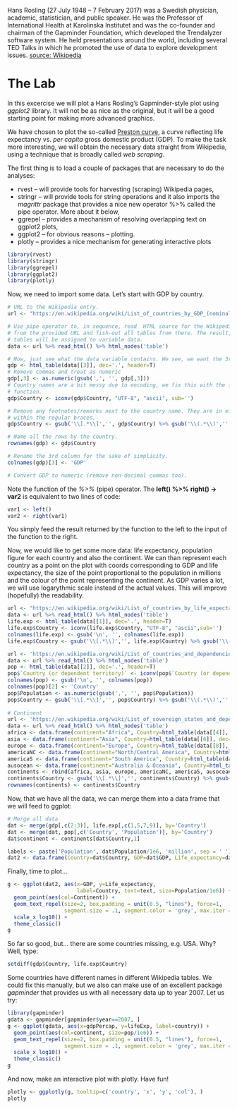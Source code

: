 Hans Rosling (27 July 1948 – 7 February 2017) was a Swedish physician, academic, statistician, and public speaker. He was the Professor of International Health at Karolinska Institutet and was the co-founder and chairman of the Gapminder Foundation, which developed the Trendalyzer software system. He held presentations around the world, including several TED Talks in which he promoted the use of data to explore development issues. [source: Wikipedia](https://en.wikipedia.org/wiki/Hans_Rosling)

# The Lab
In this excercise we will plot a Hans Rosling's Gapminder-style plot using *ggplot2* library. It will not be as nice as the original, but it will be a good starting point for making more advanced graphics.

We have chosen to plot the so-called [Preston curve](https://en.wikipedia.org/wiki/Preston_curve), a curve reflecting life expectancy vs. *per capita* gross domestic product (GDP). To make the task more interesting, we will obtain the necessary data straight from Wikipedia, using a technique that is broadly called *web scraping*. 

The first thing is to load a couple of packages that are necessary to do the analyses:

* rvest -- will provide tools for harvesting (scraping) Wikipedia pages,
* stringr -- will provide tools for string operations and it also imports the *magrittr* package that provides a nice new operator %>% called the pipe operator. More about it below,
* ggrepel -- provides a mechanism of resolving overlapping text on ggplot2 plots,
* ggplot2 -- for obvious reasons -- plotting. 
* plotly -- provides a nice mechanism for generating interactive plots

```r
library(rvest)
library(stringr)
library(ggrepel)
library(ggplot2)
library(plotly)
```

Now, we need to import some data. Let's start with GDP by country.
```r
# URL to the Wikipedia entry.
url <- "https://en.wikipedia.org/wiki/List_of_countries_by_GDP_(nominal)_per_capita"

# Use pipe operator to, in sequence, read  HTML source for the Wikipedia entry
# from the provided URL and fish-out all tables from there. The result, a list of 
# tables will be assigned to variable data.
data <- url %>% read_html() %>% html_nodes('table')

# Now, just see what the data variable contains. We see, we want the 3rd table.
gdp <- html_table(data[[3]], dec='.', header=T)
# Remove commas and treat as numeric
gdp[,3] <- as.numeric(gsub(',', '', gdp[,3]))
# Country names are a bit messy due to encoding, we fix this with the iconv
# function.
gdp$Country <- iconv(gdp$Country, "UTF-8", "ascii", sub='')

# Remove any footnotes/remarks next to the country name. They are in either square or 
# within the regular braces.
gdp$Country <- gsub('\\[.*\\]','', gdp$Country) %>% gsub('\\(.*\\)','', .)

# Name all the rows by the country.
rownames(gdp) <- gdp$Country

# Rename the 3rd column for the sake of simplicity.
colnames(gdp)[3] <- 'GDP'

# Convert GDP to numeric (remove non-decimal commas too).
```

Note the function of the *%>%* (pipe) operator. The **left() %>% right() -> var2** is equivalent to
two lines of code:
```r
var1 <- left()
var2 <- right(var1)
```
You simply feed the result returned by the function to the left to the input of the function to the right.

Now, we would like to get some more data: life expectancy, population figure for each country and
also the continent. We can than represent each country as a point on the plot with coords corresponding to GDP and life expectancy, the size of the point proportional to the population in millions and the colour of the point representing the continent. As GDP varies a lot, we will use logarythmic scale instead of the actual values. This will improve (hopefully) the readability.

```r
url <- "https://en.wikipedia.org/wiki/List_of_countries_by_life_expectancy"
data <- url %>% read_html() %>% html_nodes('table')
life.exp <- html_table(data[[1]], dec='.', header=T)
life.exp$Country <- iconv(life.exp$Country, "UTF-8", "ascii",sub='')
colnames(life.exp) <- gsub('\n', '', colnames(life.exp))
life.exp$Country <- gsub('\\[.*\\]','', life.exp$Country) %>% gsub('\\(.*\\)','', .)

url <- 'https://en.wikipedia.org/wiki/List_of_countries_and_dependencies_by_population'
data <- url %>% read_html() %>% html_nodes('table')
pop <- html_table(data[[2]], dec='.', header=T)
pop$`Country (or dependent territory)` <- iconv(pop$`Country (or dependent territory)`, "UTF-8", "ascii",sub='')
colnames(pop) <- gsub('\n', '', colnames(pop))
colnames(pop)[2] <- 'Country' 
pop$Population <- as.numeric(gsub(',', '', pop$Population))
pop$Country <- gsub('\\[.*\\]','', pop$Country) %>% gsub('\\(.*\\)','', .)
  
# Continent
url <- 'https://en.wikipedia.org/wiki/List_of_sovereign_states_and_dependent_territories_by_continent'
data <- url %>% read_html() %>% html_nodes('table')
africa <- data.frame(continent="Africa", Country=html_table(data[[4]], dec='.', header=T)[,2])
asia <- data.frame(continent="Asia", Country=html_table(data[[6]], dec='.', header=T)[,2])
europe <- data.frame(continent="Europe", Country=html_table(data[[8]], dec='.', header=T)[,2])
americaNC <- data.frame(continent="North/Central America", Country=html_table(data[[10]], dec='.', header=T)[,2])
americaS <- data.frame(continent="South America", Country=html_table(data[[12]], dec='.', header=T)[,2])
ausocean <- data.frame(continent="Australia & Oceania", Country=html_table(data[[14]], dec='.', header=T)[,2])
continents <- rbind(africa, asia, europe, americaNC, americaS, ausocean)
continents$Country <- gsub('\\[.*\\]','', continents$Country) %>% gsub('\\(.*\\)','', .)
rownames(continents) <- continents$Country
```

Now, that we have all the data, we can merge them into a data frame that we will feed to ggplot:

```r
# Merge all data
dat <- merge(gdp[,c(2:3)], life.exp[,c(1,5,7,9)], by='Country')
dat <- merge(dat, pop[,c('Country', 'Population')], by='Country')
dat$continent <- continents[dat$Country,1]

labels <- paste('Population', dat$Population/1e6, 'million', sep = ' ')
dat2 <- data.frame(Country=dat$Country, GDP=dat$GDP, Life_expectancy=dat$`Both sexes lifeexpectancy (HALE)`, Population=dat$Population, Continent=dat$continent, text=labels)
```

Finally, time to plot...

```r
g <- ggplot(dat2, aes(x=GDP, y=Life_expectancy, 
                      label=Country, text=text, size=Population/1e6)) + 
  geom_point(aes(col=Continent)) + 
  geom_text_repel(size=2, box.padding = unit(0.5, "lines"), force=1, 
                  segment.size = .1, segment.color = 'grey', max.iter = 100) +
  scale_x_log10() +
  theme_classic()
g
```

So far so good, but... there are some countries missing, e.g. USA. Why? 
Well, type: 
```r
setdiff(gdp$Country, life.exp$Country)
```
Some countries have different names in different Wikipedia tables. We could fix this manually, but we also can make use of an excellent package *gapminder* that provides us with all necessary data up to year 2007. Let us try:

```r
library(gapminder)
gdata <- gapminder[gapminder$year==2007, ]
g <- ggplot(gdata, aes(x=gdpPercap, y=lifeExp, label=country)) + 
  geom_point(aes(col=continent, size=pop/1e6)) + 
  geom_text_repel(size=2, box.padding = unit(0.5, "lines"), force=1, 
                  segment.size = .1, segment.color = 'grey', max.iter = 100) +
  scale_x_log10() +
  theme_classic()
g
```

And now, make an interactive plot with plotly. Have fun!

```r
plotly <- ggplotly(g, tooltip=c('country', 'x', 'y', 'col'), )
plotly
```